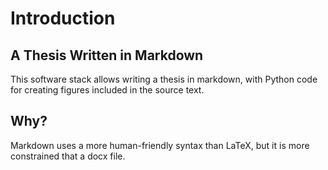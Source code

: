 # Introduction

## A Thesis Written in Markdown

This software stack allows writing a thesis in markdown, with Python code for creating figures included in the source text.

## Why?

Markdown uses a more human-friendly syntax than LaTeX, but it is more constrained that a docx file.